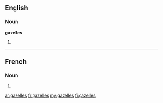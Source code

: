 ==English==

===Noun===
'''gazelles'''

# {{plural of|[[gazelle]]}}

----

==French==

===Noun===
{{infl|fr|plural}} {{f|p}}

# {{plural of|gazelle|lang=fr}}

[[ar:gazelles]]
[[fr:gazelles]]
[[my:gazelles]]
[[fi:gazelles]]